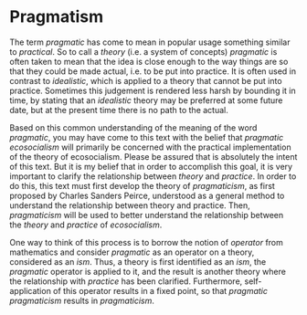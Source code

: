 # Pragmatism

The term *pragmatic* has come to mean in popular usage something similar to *practical*.  So to call a *theory* (i.e. a system of concepts) *pragmatic* is often taken to mean that the idea is close enough to the way things are so that they could be made actual, i.e. to be put into practice.  It is often used in contrast to *idealistic*, which is applied to a theory that cannot be put into practice.  Sometimes this judgement is rendered less harsh by bounding it in time, by stating that an *idealistic* theory may be preferred at some future date, but at the present time there is no path to the actual.  

Based on this common understanding of the meaning of the word *pragmatic*, you may have come to this text with the belief that *pragmatic ecosocialism* will primarily be concerned with the practical implementation of the theory of ecosocialism.  Please be assured that is absolutely the intent of this text.  But it is my belief that in order to accomplish this goal, it is very important to clarify the relationship between *theory* and *practice*.  In order to do this, this text must first develop the theory of *pragmaticism*, as first proposed by Charles Sanders Peirce, understood as a general method to understand the relationship between theory and practice.  Then, *pragmaticism* will be used to better understand the relationship between the *theory* and *practice* of *ecosocialism*.

One way to think of this process is to borrow the notion of *operator* from mathematics and consider *pragmatic* as an operator on a theory, considered as an *ism*.  Thus, a theory is first identified as an *ism*, the *pragmatic* operator is applied to it, and the result is another theory where the relationship with *practice* has been clarified.  Furthermore, self-application of this operator results in a fixed point, so that *pragmatic pragmaticism* results in *pragmaticism*.  
